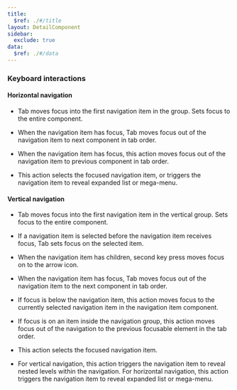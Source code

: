 ```yaml
---
title:
  $ref: ./#/title
layout: DetailComponent
sidebar:
  exclude: true
data:
  $ref: ./#/data
---
```


### Keyboard interactions

#### Horizontal navigation

<KeyboardControls>
  <KeyboardControl keyOrCombos="Tab">
  
  - Tab moves focus into the first navigation item in the group. Sets focus to the entire component.
  
  
  - When the navigation item has focus, Tab moves focus out of the navigation item to next component in tab order.
  
  </KeyboardControl>
  <KeyboardControl keyOrCombos="Shift + Tab">
  
  - When the navigation item has focus, this action moves focus out of the navigation item to previous component in tab order.
  
  </KeyboardControl>
  <KeyboardControl keyOrCombos="Enter / Space">
  
  - This action selects the focused navigation item, or triggers the navigation item to reveal expanded list or mega-menu.
  
  </KeyboardControl>

#### Vertical navigation

  <KeyboardControl keyOrCombos="Tab">
  
  - Tab moves focus into the first navigation item in the vertical group. Sets focus to the entire component.
  
  - If a navigation item is selected before the navigation item receives focus, Tab sets focus on the selected item.
  
  - When the navigation item has children, second key press moves focus on to the arrow icon.
  
  - When the navigation item has focus, Tab moves focus out of the navigation item to the next component in tab order.
  
  </KeyboardControl>
  <KeyboardControl keyOrCombos="Shift + Tab">
  
  - If focus is below the navigation item, this action moves focus to the currently selected navigation item in the navigation item component.
  
  - If focus is on an item inside the navigation group, this action moves focus out of the navigation to the previous focusable element in the tab order.
  
  </KeyboardControl>
  <KeyboardControl keyOrCombos="Enter / Space">
  
  - This action selects the focused navigation item.
  
  - For vertical navigation, this action triggers the navigation item to reveal nested levels within the navigation. For horizontal navigation, this action triggers the navigation item to reveal expanded list or mega-menu.
  </KeyboardControl>
</KeyboardControls>

